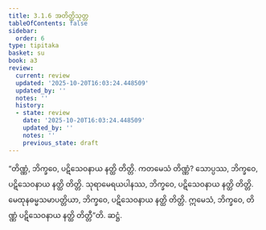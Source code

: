 ```yaml
---
title: 3.1.6 အတိတ္တိသုတ္တ
tableOfContents: false
sidebar:
  order: 6
type: tipitaka
basket: su
book: a3
review:
  current: review
  updated: '2025-10-20T16:03:24.448509'
  updated_by: ''
  notes: ''
  history:
  - state: review
    date: '2025-10-20T16:03:24.448509'
    updated_by: ''
    notes: ''
    previous_state: draft
---
```



<DynamicBreadcrumb />


<ReviewStatus review={frontmatter.review} showDetails={true} />

<HypothesisAnnotation frontmatter={frontmatter} />

<Division number="109" book="a3" e="ch" v="15" p="263">

<Paragraph number="882" book="a3">
“တိဏ္ဏံ, ဘိက္ခဝေ, ပဋိသေဝနာယ နတ္ထိ တိတ္တိ. ကတမေသံ တိဏ္ဏံ? သောပ္ပဿ, ဘိက္ခဝေ, ပဋိသေဝနာယ နတ္ထိ တိတ္တိ. သုရာမေရယပါနဿ, ဘိက္ခဝေ, ပဋိသေဝနာယ နတ္ထိ တိတ္တိ. မေထုနဓမ္မသမာပတ္တိယာ, ဘိက္ခဝေ, ပဋိသေဝနာယ နတ္ထိ တိတ္တိ. ဣမေသံ, ဘိက္ခဝေ, တိဏ္ဏံ ပဋိသေဝနာယ နတ္ထိ တိတ္တီ”တိ.

</Paragraph>
</Division>

<Paragraph number="883" type="center" book="a3">
ဆဋ္ဌံ.
</Paragraph>